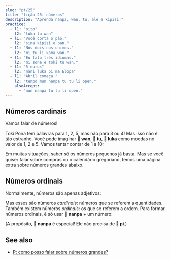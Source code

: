 ```yaml
---
slug: "pt/25"
title: "lição 25: números"
description: "Aprenda nanpa, wan, tu, ale e kipisi!"
practice:
  - l1: "oito"
    l2: "luka tu wan"
  - l1: "Você corta o pão."
    l2: "sina kipisi e pan."
  - l1: "Nós dois nos unimos."
    l2: "mi tu li kama wan."
  - l1: "Eu falo três idiomas."
    l2: "mi sona e toki tu wan."
  - l1: "5 euros"
    l2: "mani luka pi ma Elopa"
  - l1: "Abril começa."
    l2: "tenpo mun nanpa tu tu li open."
    alsoAccept:
      - "mun nanpa tu tu li open."
---
```



## Números cardinais

Vamos falar de números!

<List>
  <Word sl="wan" m="um; unido" />
  <Word sl="tu" m="dois; dividido" />
  <Word sl="luka" m="cinco, mão" />
  <Word sl="mute" m="muitos" />
  <Word sl="ale" m="todos, cada um" />
  <Word sl="kipisi" m="peça, parte; dividir" />
</List>

Toki Pona tem palavras para 1, 2, 5, mas não para 3 ou 4! Mas isso não é tão estranho. Você pode imaginar **󱥳 wan**, **󱥮 tu**, **󱤭 luka** como moedas no valor de 1, 2 e 5. Vamos tentar contar de 1 a 10:

<List>
    <Word sl="wan" m="um" />
    <Word sl="tu" m="dois" />
    <Word sl="tu wan" m="três" />
    <Word sl="tu tu" m="quatro" />
    <Word sl="luka" m="cinco" />
    <Word sl="luka wan" m="seis" />
    <Word sl="luka tu" m="sete" />
    <Word sl="luka tu wan" m="oito" />
    <Word sl="luka tu tu" m="nove" />
    <Word sl="luka luka" m="dez" />
</List>

Em muitas situações, saber só os números pequenos já basta. Mas se você quiser falar sobre compras ou o calendário gregoriano, temos uma página extra sobre números grandes abaixo.

## Números ordinais

Normalmente, números são apenas adjetivos:

<List>
    <Word sl="kala wan" m="um peixe" />
    <Word sl="soko tu tu" m="quatro cogumelos" />
    <Word sl="mun luka" m="cinco meses" />
</List>

Mas esses são números *cardinais*: números que se referem a quantidades. Também existem números *ordinais*: os que se referem a ordem. Para formar números ordinais, é só usar **󱤽 nanpa** + um número:

<List>
    <Word sl="nanpa" m="número; o ...-ésimo" />
    <Word sl="kala nanpa wan" m="o primeiro peixe" />
    <Word sl="soko nanpa tu tu" m="o quarto cogumelo" />
    <Word sl="mun nanpa luka" m="o quinto mês" />
</List>

(A propósito, **󱤽 nanpa** é especial! Ele não precisa de **󱥍 pi**.)

<Practice exercises={frontmatter.practice} />

## See also
* [P: como posso falar sobre números grandes?](/pt/large-numbers/)
